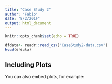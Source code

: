 ```yaml
---
title: "Case Study 2"
author: "Fabio"
date: "8/2/2019"
output: html_document
---
```


```r
knitr::opts_chunk$set(echo = TRUE)
```





```r
dfdata<- readr::read_csv("CaseStudy2-data.csv")
head(dfdata)
```

## Including Plots

You can also embed plots, for example:

```r


```

